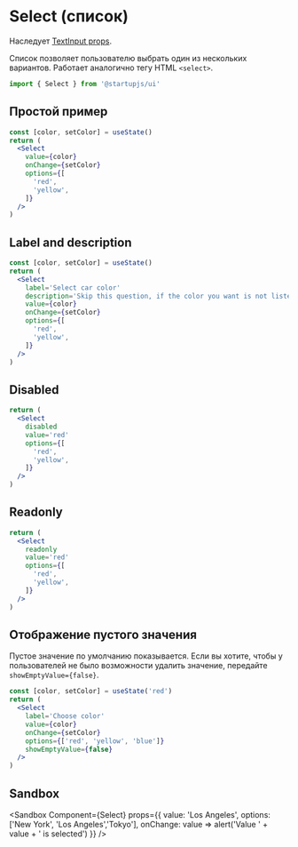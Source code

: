 
# Select (список)

Наследует [TextInput props](/docs/forms/TextInput).

Список позволяет пользователю выбрать один из нескольких вариантов. Работает аналогично тегу HTML `<select>`.

```jsx
import { Select } from '@startupjs/ui'
```

## Простой пример

```jsx example
const [color, setColor] = useState()
return (
  <Select
    value={color}
    onChange={setColor}
    options={[
      'red',
      'yellow',
    ]}
  />
)
```

## Label and description

```jsx example
const [color, setColor] = useState()
return (
  <Select
    label='Select car color'
    description='Skip this question, if the color you want is not listed'
    value={color}
    onChange={setColor}
    options={[
      'red',
      'yellow',
    ]}
  />
)
```

## Disabled

```jsx example
return (
  <Select
    disabled
    value='red'
    options={[
      'red',
      'yellow',
    ]}
  />
)
```

## Readonly

```jsx example
return (
  <Select
    readonly
    value='red'
    options={[
      'red',
      'yellow',
    ]}
  />
)
```

## Отображение пустого значения

Пустое значение по умолчанию показывается. Если вы хотите, чтобы у пользователей не было возможности удалить значение, передайте `showEmptyValue={false}`.

```jsx example
const [color, setColor] = useState('red')
return (
  <Select
    label='Choose color'
    value={color}
    onChange={setColor}
    options={['red', 'yellow', 'blue']}
    showEmptyValue={false}
  />
)
```

## Sandbox

<Sandbox
  Component={Select}
  props={{
    value: 'Los Angeles',
    options: ['New York', 'Los Angeles','Tokyo'],
    onChange: value => alert('Value ' + value + ' is selected')
  }}
/>
